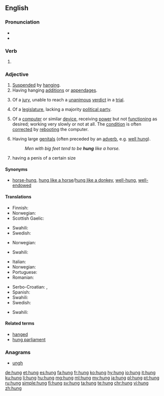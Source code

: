 {{also|Hung.|hứng|hùng}}
==English==

===Pronunciation===
* {{audio-IPA|en-us-hung.ogg|/hʌŋ/|lang=en}}
* {{rhymes|ʌŋ|lang=en}}

===Verb===
{{head|en}}

# {{en-past of|hang}}

===Adjective===
{{en-adj}}

# [[suspend|Suspended]] by [[hang]]ing.
# Having hanging [[addition]]s or [[appendage]]s.
# {{context|legal|lang=en}} Of a [[jury]], unable to reach a [[unanimous]] [[verdict]] in a [[trial]].
# Of a [[legislature]], lacking a majority [[political party]].
# {{context|computing|colloquial|lang=en}} Of a [[computer]] or similar [[device]], receiving [[power]] but not [[function]]ing as desired; working very slowly or not at all. The [[condition]] is often [[correct]]ed by [[reboot]]ing the computer.
# {{context|colloquial|of a [[male]], vulgar|lang=en}} Having large [[genitals]] (often preceded by an [[adverb]], e.g. [[well hung]]).
#: ''Men with big feet tend to be '''hung''' like a horse.''
# {{context|colloquial|of a man, slightly vulgar|lang=en}} having a penis of a certain size

====Synonyms====
* {{sense|endowed with a large penis}} [[horse-hung]], [[hung like a horse]]/[[hung like a donkey]], [[well-hung]], [[well-endowed]]

====Translations====
{{trans-top|suspended by hanging}}
* Finnish: {{t|fi|ripustettu}}
* Norwegian: {{t|no|opphengt}}
* Scottish Gaelic: {{t|gd|crochte}}
{{trans-mid}}
* Swahili: {{t+|sw|anika}}
* Swedish: {{t|sv|upphängd}}
{{trans-bottom}}

{{trans-top|having with hanging additions or appendages}}
* Norwegian: {{t|no|behengt}}
{{trans-mid}}
* Swahili: {{t+|sw|anika}}
{{trans-bottom}}

{{trans-top|having a large penis}}
* Italian: {{t|it|ben dotato}}
* Norwegian: {{t|no|velutstyrt}}
* Portuguese: {{t+|pt|dotado}}
* Romanian: {{t|ro|pulos}}
{{trans-mid}}
* Serbo-Croatian: {{t+|sh|kurat}}, {{t|sh|курат}}
* Spanish: {{t+|es|vergón}}
* Swahili: {{t+|sw|anika}}
* Swedish: {{t|sv|välutrustad}}
{{trans-bottom}}

{{trans-top|of a jury that is unable to reach a verdict}}
* Swahili: {{t+|sw|anika}}
{{trans-mid}}
{{trans-bottom}}

====Related terms====
* [[hanged]]
* [[hung parliament]]

===Anagrams===
* [[ungh#English|ungh]]

[[de:hung]]
[[et:hung]]
[[es:hung]]
[[fa:hung]]
[[fr:hung]]
[[ko:hung]]
[[hy:hung]]
[[io:hung]]
[[it:hung]]
[[ku:hung]]
[[li:hung]]
[[hu:hung]]
[[mg:hung]]
[[ml:hung]]
[[my:hung]]
[[ja:hung]]
[[pl:hung]]
[[pt:hung]]
[[ru:hung]]
[[simple:hung]]
[[fi:hung]]
[[sv:hung]]
[[ta:hung]]
[[te:hung]]
[[chr:hung]]
[[vi:hung]]
[[zh:hung]]